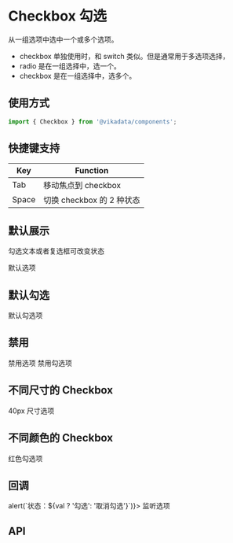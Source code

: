 
<Meta title="表单组件/Checkbox 勾选/文档" />

# Checkbox 勾选

从一组选项中选中一个或多个选项。

+ checkbox 单独使用时，和 switch 类似。但是通常用于多选项选择，
+ radio 是在一组选择中，选一个。
+ checkbox 是在一组选择中，选多个。

## 使用方式

```jsx
import { Checkbox } from '@vikadata/components';
```


## 快捷键支持

| Key   | Function                  |
|-------|---------------------------|
| Tab   | 移动焦点到 checkbox       |
| Space | 切换 checkbox 的 2 种状态 |


## 默认展示

勾选文本或者复选框可改变状态

<Canvas>
<ThemeToggle>
  <Checkbox>
    默认选项
  </Checkbox>
</ThemeToggle>
</Canvas>

## 默认勾选

<Canvas>
<ThemeToggle>
  <Checkbox checked>
    默认勾选项
  </Checkbox>
</ThemeToggle>
</Canvas>

## 禁用

<Canvas>
<ThemeToggle>
  <Checkbox disabled>
    禁用选项
  </Checkbox>
  <Checkbox checked disabled>
    禁用勾选项
  </Checkbox>
</ThemeToggle>
</Canvas>

## 不同尺寸的 Checkbox

<Canvas>
<ThemeToggle>
  <Checkbox size={40}>
    40px 尺寸选项
  </Checkbox>
</ThemeToggle>
</Canvas>

## 不同颜色的 Checkbox

<Canvas>
<ThemeToggle>
  <Checkbox color="red">
    红色勾选项
  </Checkbox>
</ThemeToggle>
</Canvas>

## 回调

<Canvas>
<ThemeToggle>
<Checkbox onChange={val => alert(`状态：${val ? '勾选': '取消勾选'}`)}>
  监听选项
</Checkbox>
</ThemeToggle>
</Canvas>

## API

<ArgsTable of={Checkbox} />
